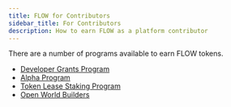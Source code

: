 ```yaml
---
title: FLOW for Contributors
sidebar_title: For Contributors
description: How to earn FLOW as a platform contributor
---
```


There are a number of programs available to earn FLOW tokens.

- [Developer Grants Program](https://github.com/onflow/developer-grants)
- [Alpha Program](https://www.onflow.org/flow-alpha)
- [Token Lease Staking Program](https://www.onflow.org/node-validators)
- [Open World Builders](https://medium.com/dapperlabs/open-world-builders-free-virtual-blockchain-bootcamp-cefe7f0ccb9f)
